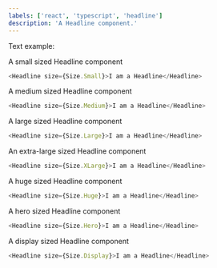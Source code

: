 ```yaml
---
labels: ['react', 'typescript', 'headline']
description: 'A Headline component.'
---
```



Text example:

A small sized Headline component

```js live
<Headline size={Size.Small}>I am a Headline</Headline>
```

A medium sized Headline component

```js live
<Headline size={Size.Medium}>I am a Headline</Headline>
```

A large sized Headline component

```js live
<Headline size={Size.Large}>I am a Headline</Headline>
```

An extra-large sized Headline component

```js live
<Headline size={Size.XLarge}>I am a Headline</Headline>
```

A huge sized Headline component

```js live
<Headline size={Size.Huge}>I am a Headline</Headline>
```

A hero sized Headline component

```js live
<Headline size={Size.Hero}>I am a Headline</Headline>
```

A display sized Headline component

```js live
<Headline size={Size.Display}>I am a Headline</Headline>
```
